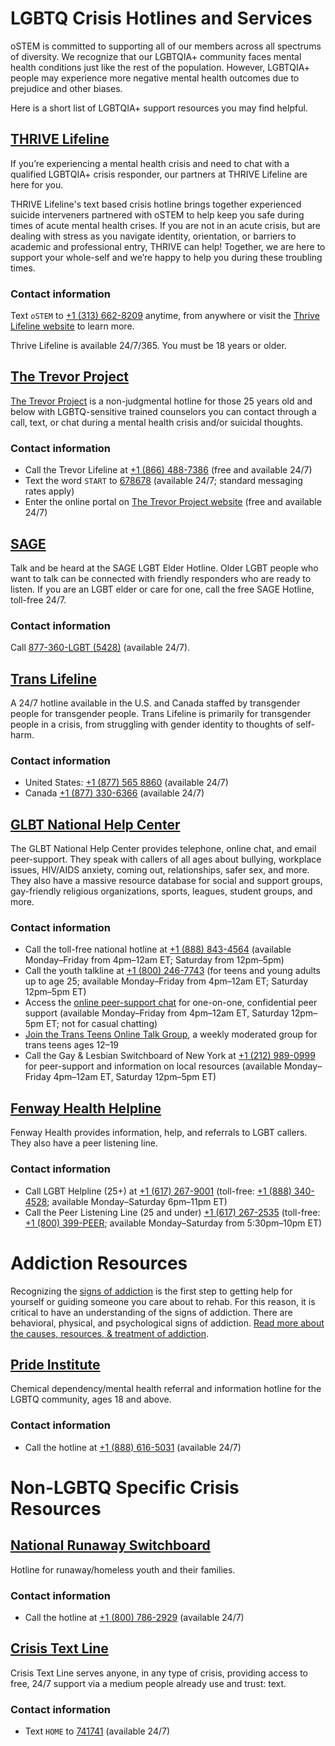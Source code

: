 
<div className="md:flex">

<div className="flex flex-none mr-8 w-40">
<Nav />
</div>

<div>

# LGBTQ Crisis Hotlines and Services

oSTEM is committed to supporting all of our members across all spectrums of
diversity. We recognize that our LGBTQIA+ community faces mental health
conditions just like the rest of the population. However, LGBTQIA+ people may
experience more negative mental health outcomes due to prejudice and other
biases.

Here is a short list of LGBTQIA+ support resources you may find helpful.

## [THRIVE Lifeline](https://thrive.org/)

If you’re experiencing a mental health crisis and need to chat with a qualified
LGBTQIA+ crisis responder, our partners at THRIVE Lifeline are here for you.

THRIVE Lifeline's text based crisis hotline brings together experienced suicide
interveners partnered with oSTEM to help keep you safe during times of acute
mental health crises. If you are not in an acute crisis, but are dealing with
stress as you navigate identity, orientation, or barriers to academic and
professional entry, THRIVE can help! Together, we are here to support your
whole-self and we’re happy to help you during these troubling times.

### Contact information

Text `oSTEM` to [+1 (313) 662-8209](sms:13136628209) anytime, from anywhere or
visit the [Thrive Lifeline website](https://thrivelifeline.org/index.html) to
learn more.

Thrive Lifeline is available 24/7/365. You must be 18 years or older.

## [The Trevor Project](https://www.thetrevorproject.org/get-help-now/#tt)

[The Trevor Project](https://www.thetrevorproject.org/get-help-now/#tt) is a
non-judgmental hotline for those 25 years old and below with LGBTQ-sensitive
trained counselors you can contact through a call, text, or chat during a mental
health crisis and/or suicidal thoughts.

### Contact information

- Call the Trevor Lifeline at [+1 (866) 488-7386](tel:18664887386) (free and
  available 24/7)
- Text the word `START` to [678678](tel:678678) (available 24/7; standard
  messaging rates apply)
- Enter the online portal on
  [The Trevor Project website](https://www.thetrevorproject.org/pages/get-help-now#tt)
  (free and available 24/7)

## [SAGE](https://www.sageusa.org/what-we-do/sage-national-lgbt-elder-hotline/)

Talk and be heard at the SAGE LGBT Elder Hotline. Older LGBT people who want to
talk can be connected with friendly responders who are ready to listen. If you
are an LGBT elder or care for one, call the free SAGE Hotline, toll-free 24/7.

### Contact information

Call [877-360-LGBT (5428)](tel:18773605428) (available 24/7).

## [Trans Lifeline](http://www.translifeline.org/)

A 24/7 hotline available in the U.S. and Canada staffed by transgender people
for transgender people. Trans Lifeline is primarily for transgender people in a
crisis, from struggling with gender identity to thoughts of self-harm.

### Contact information

- United States: [+1 (877) 565 8860](tel:18775658860) (available 24/7)
- Canada [+1 (877) 330-6366](tel:18773306366) (available 24/7)

## [GLBT National Help Center](http://glbtnationalhelpcenter.org/)

The GLBT National Help Center provides telephone, online chat, and email
peer-support. They speak with callers of all ages about bullying, workplace
issues, HIV/AIDS anxiety, coming out, relationships, safer sex, and more. They
also have a massive resource database for social and support groups,
gay-friendly religious organizations, sports, leagues, student groups, and more.

### Contact information

- Call the toll-free national hotline at [+1 (888) 843-4564](tel:18888434564)
  (available Monday&ndash;Friday from 4pm&ndash;12am ET; Saturday from
  12pm&ndash;5pm)
- Call the youth talkline at [+1 (800) 246-7743](tel:18002467743) (for teens and
  young adults up to age 25; available Monday&ndash;Friday from 4pm&ndash;12am
  ET; Saturday 12pm&ndash;5pm ET)
- Access the
  [online peer-support chat](https://volunteerlogin.org/chat/index.php) for
  one-on-one, confidential peer support (available Monday&ndash;Friday from
  4pm&ndash;12am ET, Saturday 12pm&ndash;5pm ET; not for casual chatting)
- [Join the Trans Teens Online Talk Group](http://www.glbthotline.org/transteens.html),
  a weekly moderated group for trans teens ages 12&ndash;19
- Call the Gay & Lesbian Switchboard of New York at
  [+1 (212) 989-0999](tel:12129890999) for peer-support and information on local
  resources (available Monday&ndash;Friday 4pm&ndash;12am ET, Saturday
  12pm&ndash;5pm ET)

## [Fenway Health Helpline](http://fenwayhealth.org/care/wellness-resources/help-lines/)

Fenway Health provides information, help, and referrals to LGBT callers. They
also have a peer listening line.

### Contact information

- Call LGBT Helpline (25+) at [+1 (617) 267-9001](tel:16172679001) (toll-free:
  [+1 (888) 340-4528](tel:18883404528); available Monday&ndash;Saturday
  6pm&ndash;11pm ET)
- Call the Peer Listening Line (25 and under)
  [+1 (617) 267-2535](tel:16172672535) (toll-free:
  [+1 (800) 399-PEER](tel:1800399PEER); available Monday&ndash;Saturday from
  5:30pm&ndash;10pm ET)

# Addiction Resources

Recognizing the
[signs of addiction](https://www.advancedrecoverysystems.com/process-addiction/signs-of-addiction/)
is the first step to getting help for yourself or guiding someone you care about
to rehab. For this reason, it is critical to have an understanding of the signs
of addiction. There are behavioral, physical, and psychological signs of
addiction.
[Read more about the causes, resources, & treatment of addiction](https://www.drugrehab.com/guides/lgbtq/).

## [Pride Institute](https://pride-institute.com/about-us/)

Chemical dependency/mental health referral and information hotline for the LGBTQ
community, ages 18 and above.

### Contact information

- Call the hotline at [+1 (888) 616-5031](tel:1886165031) (available 24/7)

# Non-LGBTQ Specific Crisis Resources

## [National Runaway Switchboard](https://www.1800runaway.org/)

Hotline for runaway/homeless youth and their families.

### Contact information

- Call the hotline at [+1 (800) 786-2929](tel:18007862929) (available 24/7)

## [Crisis Text Line](https://www.crisistextline.org/text-us/)

Crisis Text Line serves anyone, in any type of crisis, providing access to free,
24/7 support via a medium people already use and trust: text.

### Contact information

- Text `HOME` to [741741](tel:741741) (available 24/7)

</div>

</div>
